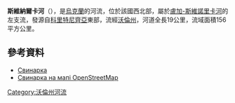 '''斯維納爾卡河'''（{{lang-uk|Свинарка}}），是[[烏克蘭|烏克蘭]]的河流，位於該國西北部，屬於[[盧加-斯維諾里卡河|盧加-斯維諾里卡河]]的左支流，發源自[[科里特尼齊亞_(洛卡奇區)|科里特尼齊亞]]東部，流經[[沃倫州|沃倫州]]，河道全長19公里，流域面積156平方公里。

==參考資料==
* [https://web.archive.org/web/20141103042701/http://zbbuvr.lutsk.ua/Gidrography/River14.html Свинарка]
* [http://www.openstreetmap.org/browse/relation/3312949 Свинарка на мапі OpenStreetMap]

{{DEFAULTSORT:Свинарка (річка)}}
[[Category:沃倫州河流|Category:沃倫州河流]]


{{Ukraine-river-stub}}